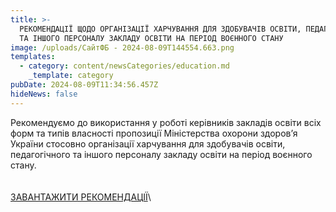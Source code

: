 ```yaml
---
title: >-
  РЕКОМЕНДАЦІЇ ЩОДО ОРГАНІЗАЦІЇ ХАРЧУВАННЯ ДЛЯ ЗДОБУВАЧІВ ОСВІТИ, ПЕДАГОГІЧНОГО
  ТА ІНШОГО ПЕРСОНАЛУ ЗАКЛАДУ ОСВІТИ НА ПЕРІОД ВОЄННОГО СТАНУ
image: /uploads/СайтФБ - 2024-08-09T144554.663.png
templates:
  - category: content/newsCategories/education.md
    _template: category
pubDate: 2024-08-09T11:34:56.457Z
hideNews: false
---
```


Рекомендуємо до використання у роботі керівників закладів освіти всіх форм та типів власності пропозиції Міністерства охорони здоров’я України стосовно організації харчування для здобувачів освіти, педагогічного та іншого персоналу закладу освіти на період воєнного стану.\
\
\
[ЗАВАНТАЖИТИ РЕКОМЕНДАЦІЇ](https://assets.tina.io/6c97d0e5-ee25-40cc-b8a4-86f5e434ecde/МОН_Рекомендації_укриття_з_дошкіллям.pdf)\
